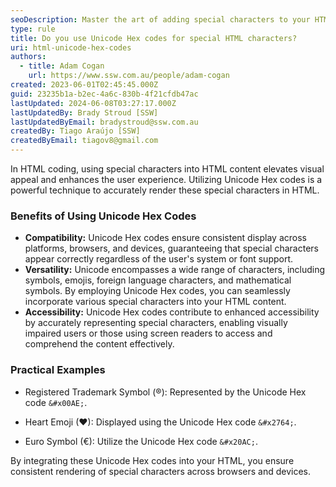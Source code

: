 ```yaml
---
seoDescription: Master the art of adding special characters to your HTML code with Unicode Hex codes, ensuring compatibility, versatility, and accessibility across platforms.
type: rule
title: Do you use Unicode Hex codes for special HTML characters?
uri: html-unicode-hex-codes
authors:
  - title: Adam Cogan
    url: https://www.ssw.com.au/people/adam-cogan
created: 2023-06-01T02:45:45.000Z
guid: 23235b1a-b2ec-4a6c-830b-4f21cfdb47ac
lastUpdated: 2024-06-08T03:27:17.000Z
lastUpdatedBy: Brady Stroud [SSW]
lastUpdatedByEmail: bradystroud@ssw.com.au
createdBy: Tiago Araújo [SSW]
createdByEmail: tiagov8@gmail.com
---
```


In HTML coding, using special characters into HTML content elevates visual appeal and enhances the user experience. Utilizing Unicode Hex codes is a powerful technique to accurately render these special characters in HTML.
### Benefits of Using Unicode Hex Codes

- **Compatibility:** Unicode Hex codes ensure consistent display across platforms, browsers, and devices, guaranteeing that special characters appear correctly regardless of the user's system or font support.
- **Versatility:** Unicode encompasses a wide range of characters, including symbols, emojis, foreign language characters, and mathematical symbols. By employing Unicode Hex codes, you can seamlessly incorporate various special characters into your HTML content.
- **Accessibility:** Unicode Hex codes contribute to enhanced accessibility by accurately representing special characters, enabling visually impaired users or those using screen readers to access and comprehend the content effectively.

### Practical Examples

- Registered Trademark Symbol (®): Represented by the Unicode Hex code `&#x00AE;`.

- Heart Emoji (❤): Displayed using the Unicode Hex code `&#x2764;`.

- Euro Symbol (€): Utilize the Unicode Hex code `&#x20AC;`.

By integrating these Unicode Hex codes into your HTML, you ensure consistent rendering of special characters across browsers and devices.
